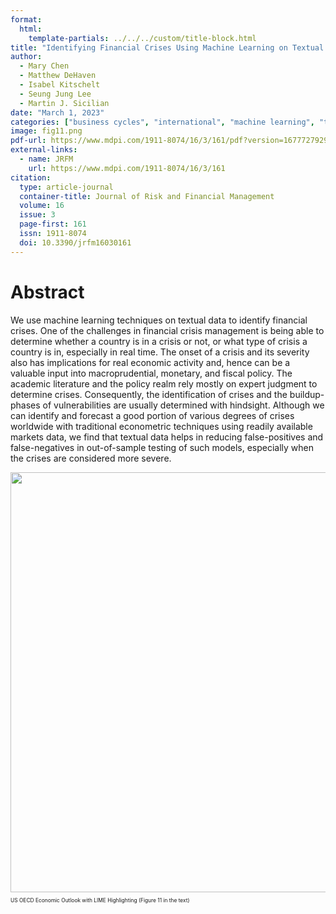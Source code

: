 ```yaml
---
format: 
  html:
    template-partials: ../../../custom/title-block.html
title: "Identifying Financial Crises Using Machine Learning on Textual Data"
author: 
  - Mary Chen
  - Matthew DeHaven
  - Isabel Kitschelt
  - Seung Jung Lee
  - Martin J. Sicilian
date: "March 1, 2023"
categories: ["business cycles", "international", "machine learning", "text analysis"]
image: fig11.png
pdf-url: https://www.mdpi.com/1911-8074/16/3/161/pdf?version=1677727929
external-links:
  - name: JRFM
    url: https://www.mdpi.com/1911-8074/16/3/161
citation:
  type: article-journal
  container-title: Journal of Risk and Financial Management
  volume: 16
  issue: 3
  page-first: 161
  issn: 1911-8074
  doi: 10.3390/jrfm16030161
---
```


# Abstract

We use machine learning techniques on textual data to identify financial crises. One of the challenges in financial crisis management is being able to determine whether a country is in a crisis or not, or what type of crisis a country is in, especially in real time. The onset of a crisis and its severity also has implications for real economic activity and, hence can be a valuable input into macroprudential, monetary, and fiscal policy. The academic literature and the policy realm rely mostly on expert judgment to determine crises. Consequently, the identification of crises and the buildup-phases of vulnerabilities are usually determined with hindsight. Although we can identify and forecast a good portion of various degrees of crises worldwide with traditional econometric techniques using readily available markets data, we find that textual data helps in reducing false-positives and false-negatives in out-of-sample testing of such models, especially when the crises are considered more severe.


::: {#fig-1 style="font-size: 60%;"}
![](fig11.png){width=7in}

US OECD Economic Outlook with LIME Highlighting (Figure 11 in the text)
:::
